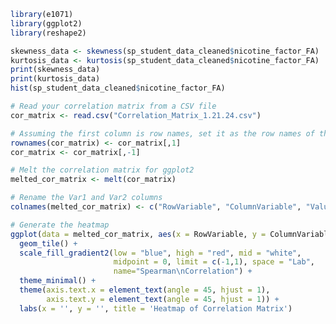 
```r
library(e1071)
library(ggplot2)
library(reshape2)
```

```r
skewness_data <- skewness(sp_student_data_cleaned$nicotine_factor_FA)
kurtosis_data <- kurtosis(sp_student_data_cleaned$nicotine_factor_FA)
print(skewness_data)
print(kurtosis_data)
hist(sp_student_data_cleaned$nicotine_factor_FA)
```

```r
# Read your correlation matrix from a CSV file
cor_matrix <- read.csv("Correlation_Matrix_1.21.24.csv")

# Assuming the first column is row names, set it as the row names of the matrix
rownames(cor_matrix) <- cor_matrix[,1]
cor_matrix <- cor_matrix[,-1]

# Melt the correlation matrix for ggplot2
melted_cor_matrix <- melt(cor_matrix)

# Rename the Var1 and Var2 columns
colnames(melted_cor_matrix) <- c("RowVariable", "ColumnVariable", "Value")

# Generate the heatmap
ggplot(data = melted_cor_matrix, aes(x = RowVariable, y = ColumnVariable, fill = Value)) + 
  geom_tile() + 
  scale_fill_gradient2(low = "blue", high = "red", mid = "white", 
                       midpoint = 0, limit = c(-1,1), space = "Lab", 
                       name="Spearman\nCorrelation") +
  theme_minimal() + 
  theme(axis.text.x = element_text(angle = 45, hjust = 1),
        axis.text.y = element_text(angle = 45, hjust = 1)) +
  labs(x = '', y = '', title = 'Heatmap of Correlation Matrix')
```

